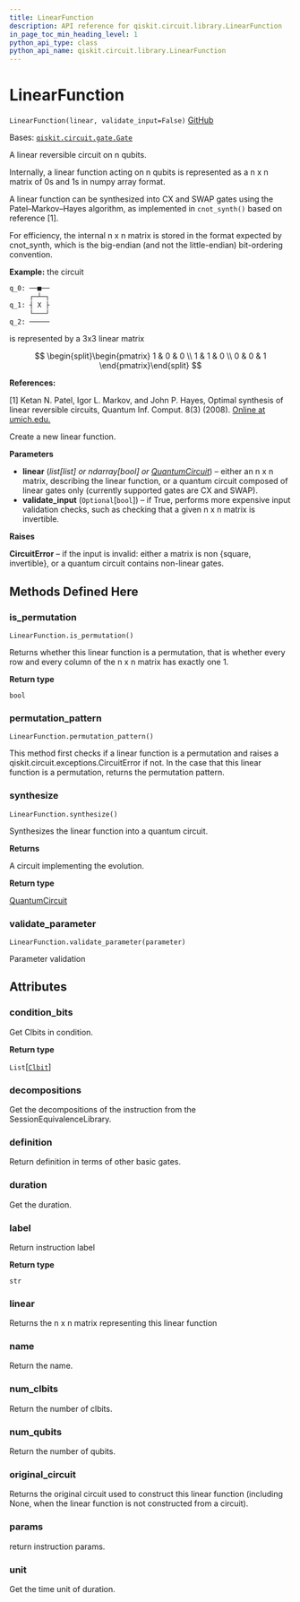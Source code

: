 ```yaml
---
title: LinearFunction
description: API reference for qiskit.circuit.library.LinearFunction
in_page_toc_min_heading_level: 1
python_api_type: class
python_api_name: qiskit.circuit.library.LinearFunction
---
```


# LinearFunction

<span id="qiskit.circuit.library.LinearFunction" />

`LinearFunction(linear, validate_input=False)` [GitHub](https://github.com/qiskit/qiskit/tree/stable/0.23/qiskit/circuit/library/generalized_gates/linear_function.py "view source code")

Bases: [`qiskit.circuit.gate.Gate`](qiskit.circuit.Gate "qiskit.circuit.gate.Gate")

A linear reversible circuit on n qubits.

Internally, a linear function acting on n qubits is represented as a n x n matrix of 0s and 1s in numpy array format.

A linear function can be synthesized into CX and SWAP gates using the Patel–Markov–Hayes algorithm, as implemented in `cnot_synth()` based on reference \[1].

For efficiency, the internal n x n matrix is stored in the format expected by cnot\_synth, which is the big-endian (and not the little-endian) bit-ordering convention.

**Example:** the circuit

```python
q_0: ──■──
     ┌─┴─┐
q_1: ┤ X ├
     └───┘
q_2: ─────
```

is represented by a 3x3 linear matrix

$$
\begin{split}\begin{pmatrix}
    1 & 0 & 0 \\
    1 & 1 & 0 \\
    0 & 0 & 1
\end{pmatrix}\end{split}
$$

**References:**

\[1] Ketan N. Patel, Igor L. Markov, and John P. Hayes, Optimal synthesis of linear reversible circuits, Quantum Inf. Comput. 8(3) (2008). [Online at umich.edu.](https://web.eecs.umich.edu/~imarkov/pubs/jour/qic08-cnot.pdf)

Create a new linear function.

**Parameters**

*   **linear** (*list\[list] or ndarray\[bool] or* [*QuantumCircuit*](qiskit.circuit.QuantumCircuit "qiskit.circuit.QuantumCircuit")) – either an n x n matrix, describing the linear function, or a quantum circuit composed of linear gates only (currently supported gates are CX and SWAP).
*   **validate\_input** (`Optional`\[`bool`]) – if True, performs more expensive input validation checks, such as checking that a given n x n matrix is invertible.

**Raises**

**CircuitError** – if the input is invalid: either a matrix is non \{square, invertible}, or a quantum circuit contains non-linear gates.

## Methods Defined Here

### is\_permutation

<span id="qiskit.circuit.library.LinearFunction.is_permutation" />

`LinearFunction.is_permutation()`

Returns whether this linear function is a permutation, that is whether every row and every column of the n x n matrix has exactly one 1.

**Return type**

`bool`

### permutation\_pattern

<span id="qiskit.circuit.library.LinearFunction.permutation_pattern" />

`LinearFunction.permutation_pattern()`

This method first checks if a linear function is a permutation and raises a qiskit.circuit.exceptions.CircuitError if not. In the case that this linear function is a permutation, returns the permutation pattern.

### synthesize

<span id="qiskit.circuit.library.LinearFunction.synthesize" />

`LinearFunction.synthesize()`

Synthesizes the linear function into a quantum circuit.

**Returns**

A circuit implementing the evolution.

**Return type**

[QuantumCircuit](qiskit.circuit.QuantumCircuit "qiskit.circuit.QuantumCircuit")

### validate\_parameter

<span id="qiskit.circuit.library.LinearFunction.validate_parameter" />

`LinearFunction.validate_parameter(parameter)`

Parameter validation

## Attributes

<span id="qiskit.circuit.library.LinearFunction.condition_bits" />

### condition\_bits

Get Clbits in condition.

**Return type**

`List`\[[`Clbit`](qiskit.circuit.Clbit "qiskit.circuit.classicalregister.Clbit")]

<span id="qiskit.circuit.library.LinearFunction.decompositions" />

### decompositions

Get the decompositions of the instruction from the SessionEquivalenceLibrary.

<span id="qiskit.circuit.library.LinearFunction.definition" />

### definition

Return definition in terms of other basic gates.

<span id="qiskit.circuit.library.LinearFunction.duration" />

### duration

Get the duration.

<span id="qiskit.circuit.library.LinearFunction.label" />

### label

Return instruction label

**Return type**

`str`

<span id="qiskit.circuit.library.LinearFunction.linear" />

### linear

Returns the n x n matrix representing this linear function

<span id="qiskit.circuit.library.LinearFunction.name" />

### name

Return the name.

<span id="qiskit.circuit.library.LinearFunction.num_clbits" />

### num\_clbits

Return the number of clbits.

<span id="qiskit.circuit.library.LinearFunction.num_qubits" />

### num\_qubits

Return the number of qubits.

<span id="qiskit.circuit.library.LinearFunction.original_circuit" />

### original\_circuit

Returns the original circuit used to construct this linear function (including None, when the linear function is not constructed from a circuit).

<span id="qiskit.circuit.library.LinearFunction.params" />

### params

return instruction params.

<span id="qiskit.circuit.library.LinearFunction.unit" />

### unit

Get the time unit of duration.

